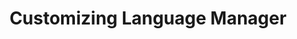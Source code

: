 ---
title: Customizing Language Manager
slug: language-manager/2_explaining/customizing
sidebar:
  order: 5
---